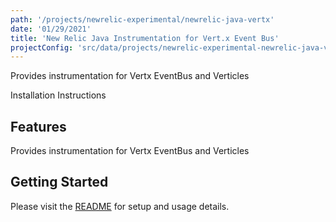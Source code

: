 ```yaml
---
path: '/projects/newrelic-experimental/newrelic-java-vertx'
date: '01/29/2021'
title: 'New Relic Java Instrumentation for Vert.x Event Bus'
projectConfig: 'src/data/projects/newrelic-experimental-newrelic-java-vertx.json'
---
```


<!-- Imports must occur at the top of the file -->


Provides instrumentation for Vertx EventBus and Verticles

<Link to="https://github.com/newrelic-experimental/newrelic-java-vertx">
  Installation Instructions
</Link>

## Features

Provides instrumentation for Vertx EventBus and Verticles

## Getting Started

Please visit the [README](https://github.com/newrelic-experimental/newrelic-java-vertx#readme) for setup and usage details.
